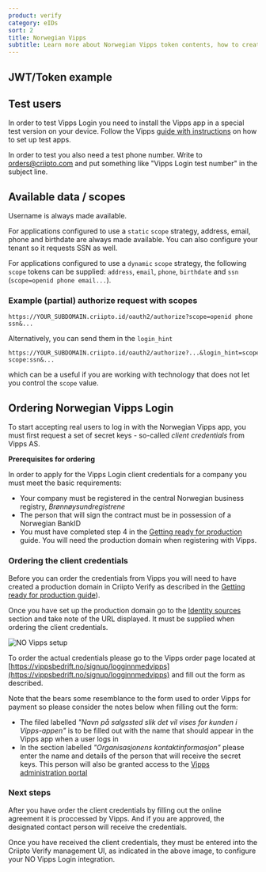 ```yaml
---
product: verify
category: eIDs
sort: 2
title: Norwegian Vipps
subtitle: Learn more about Norwegian Vipps token contents, how to create test users and how to gain access to production.
---
```



## JWT/Token example

<NorwegianVippsJwtSnippet />

## Test users

In order to test Vipps Login you need to install the Vipps app in a special test version on your device. Follow the Vipps [guide with instructions](https://developer.vippsmobilepay.com/docs/test-environment/#test-apps) on how to set up test apps.

In order to test you also need a test phone number. Write to [orders@criipto.com](mailto:orders@criipto.com) and put something like "Vipps Login test number" in the subject line.

## Available data / scopes

Username is always made available.

For applications configured to use a `static` `scope` strategy, address, email, phone and birthdate are always made available.
You can also configure your tenant so it requests SSN as well.

For applications configured to use a `dynamic` `scope` strategy, the following `scope` tokens can be supplied: `address`, `email`, `phone`, `birthdate` and `ssn` (`scope=openid phone email...`).

### Example (partial) authorize request with scopes

```text
https://YOUR_SUBDOMAIN.criipto.id/oauth2/authorize?scope=openid phone ssn&...
```

Alternatively, you can send them in the `login_hint`

```text
https://YOUR_SUBDOMAIN.criipto.id/oauth2/authorize?...&login_hint=scope:phone scope:ssn&...
```

which can be a useful if you are working with technology that does not let you control the `scope` value.

## Ordering Norwegian Vipps Login

To start accepting real users to log in with the Norwegian Vipps app, you must first request a set of secret keys - so-called _client credentials_ from Vipps AS.

<Highlight icon="file-lines">

**Prerequisites for ordering**

In order to apply for the Vipps Login client credentials for a company you must meet the basic requirements:

- Your company must be registered in the central Norwegian business registry, _Brønnøysundregistrene_
- The person that will sign the contract must be in possession of a Norwegian BankID
- You must have completed step 4 in the [Getting ready for production](/verify/guides/production) guide. You will need the production domain when registering with Vipps.

</Highlight>

### Ordering the client credentials

Before you can order the credentials from Vipps you will need to have created a production domain in Criipto Verify as described in the [Getting ready for production guide](/verify/guides/production)).

Once you have set up the production domain go to the [Identity sources](https://dashboard.criipto.com/providers/NO_VIPPS) section and take note of the URL displayed. It must be supplied when ordering the client credentials.

![NO Vipps setup](./images/no-vipps.png)

To order the actual credentials please go to the Vipps order page located at [https://vippsbedrift.no/signup/logginnmedvipps](https://vippsbedrift.no/signup/logginnmedvipps) and fill out the form as described.

Note that the bears some resemblance to the form used to order Vipps for payment so please consider the notes below when filling out the form:

- The filed labelled _"Navn på salgssted slik det vil vises for kunden i Vipps-appen"_ is to be filled out with the name that should appear in the Vipps app when a user logs in
- In the section labelled _"Organisasjonens kontaktinformasjon"_ please enter the name and details of the person that will receive the secret keys. This person will also be granted access to the [Vipps administration portal](https://portal.vipps.no/login)

### Next steps

After you have order the client credentials by filling out the online agreement it is proccessed by Vipps. And if you are approved, the designated contact person will receive the credentials.

Once you have received the client credentials, they must be entered into the Criipto Verify management UI, as indicated in the above image, to configure your NO Vipps Login integration.
